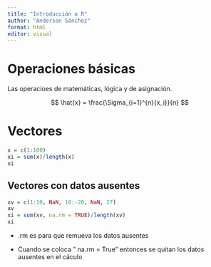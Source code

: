 ```yaml
---
title: "Introducción a R"
author: "Anderson Sánchez"
format: html
editor: visual
---
```


# Operaciones básicas

Las operacioes de matemáticas, lógica y de asignación.

$$
\hat{x} = \frac{\Sigma_{i=1}^{n}{x_i}}{n}
$$

# Vectores

```r
x = c(1:100)
xi = sum(x)/length(x)
xi
```

## Vectores con datos ausentes

```r
xv = c(1:10, NaN, 10:-20, NaN, 27)
xv
xi = sum(xv, na.rm = TRUE)/length(xv)
xi
```

-   .rm es para que remueva los datos ausentes

-   Cuando se coloca " na.rm = True" entonces se quitan los datos ausentes en el cáculo
